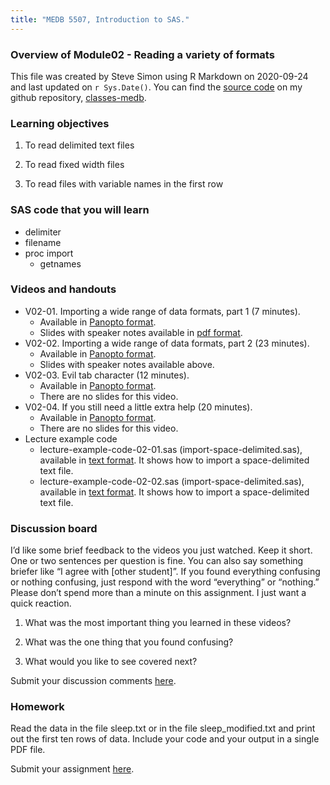 ```yaml
---
title: "MEDB 5507, Introduction to SAS."
---
```


### Overview of Module02 - Reading a variety of formats
    
This file was created by Steve Simon using R Markdown on 2020-09-24 and last updated on `r Sys.Date()`. You can find the [source code](https://github.com/classes-medb/classes-medb.github.io/blob/master/5507-overview-02.Rmd) on my github repository, [classes-medb](https://github.com/classes-medb).

### Learning objectives

1. To read delimited text files

2. To read fixed width files

3. To read files with variable names in the first row

### SAS code that you will learn

+ delimiter
+ filename
+ proc import
  + getnames

### Videos and handouts

+ V02-01. Importing a wide range of data formats, part 1 (7 minutes). 
  + Available in [Panopto format](https://umkc.hosted.panopto.com/Panopto/Pages/Viewer.aspx?id=6de8440a-1bd4-4d2e-9631-aa7f015b2953).
  + Slides with speaker notes available in [pdf format](https://github.com/pmean/introduction-to-SAS/blob/master/basics2/src/importing-speaker-notes.pdf).

+ V02-02. Importing a wide range of data formats, part 2 (23 minutes). 
  + Available in [Panopto format](https://umkc.hosted.panopto.com/Panopto/Pages/Viewer.aspx?id=4954f8af-d8be-4657-bc24-aa7f015edf92).
  + Slides with speaker notes available above.

+ V02-03. Evil tab character (12 minutes). 
  + Available in [Panopto format](https://umkc.hosted.panopto.com/Panopto/Pages/Viewer.aspx?id=0ce9339f-f3c9-4bb3-908e-aa790131a2a9).
  + There are no slides for this video.

+ V02-04. If you still need a little extra help (20 minutes). 
  + Available in [Panopto format](https://umkc.hosted.panopto.com/Panopto/Pages/Viewer.aspx?id=c53d9a11-aa2e-4ee0-ac8e-aa78017aaea2).
  + There are no slides for this video.

+ Lecture example code
  + lecture-example-code-02-01.sas (import-space-delimited.sas), available in [text format](https://github.com/classes-medb/5507/blob/master/module02/src/lecture-example-code-02-01.sas). It shows how to import a space-delimited text file.
  + lecture-example-code-02-02.sas (import-space-delimited.sas), available in [text format](https://github.com/classes-medb/5507/blob/master/module02/src/lecture-example-code-02-01.sas). It shows how to import a space-delimited text file.

### Discussion board

I'd like some brief feedback to the videos you just watched. Keep it short. One or two sentences per question is fine. You can also say something briefer like "I agree with [other student]". If you found everything confusing or nothing confusing, just respond with the word "everything" or "nothing." Please don't spend more than a minute on this assignment. I just want a quick reaction.

1. What was the most important thing you learned in these videos?

2. What was the one thing that you found confusing?

3. What would you like to see covered next?

Submit your discussion comments [here](https://umkc.instructure.com/courses/59353/discussion_topics/186808).

### Homework

Read the data in the file sleep.txt or in the file sleep_modified.txt and print out the first ten rows of data. Include your code and your output in a single PDF file.

Submit your assignment [here](https://umkc.instructure.com/courses/59353/assignments/228705).
